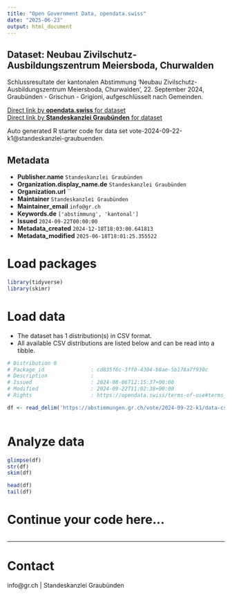 ```yaml
---
title: "Open Government Data, opendata.swiss"
date: "2025-06-23"
output: html_document
---
```


## Dataset: Neubau Zivilschutz-Ausbildungszentrum Meiersboda, Churwalden

Schlussresultate der kantonalen Abstimmung 'Neubau Zivilschutz-Ausbildungszentrum Meiersboda, Churwalden', 22. September 2024, Graubünden - Grischun - Grigioni, aufgeschlüsselt nach Gemeinden.

[Direct link by **opendata.swiss** for dataset](https://opendata.swiss/de/dataset/neubau-zivilschutz-ausbildungszentrum-meiersboda-churwalden)<br>
[Direct link by **Standeskanzlei Graubünden** for dataset](https://abstimmungen.gr.ch/vote/2024-09-22-k1/data)

Auto generated R starter code for data set vote-2024-09-22-k1@standeskanzlei-graubuenden.

## Metadata

- **Publisher.name** `Standeskanzlei Graubünden`
- **Organization.display_name.de** `Standeskanzlei Graubünden`
- **Organization.url** ``
- **Maintainer** `Standeskanzlei Graubünden`
- **Maintainer_email** `info@gr.ch`
- **Keywords.de** `['abstimmung', 'kantonal']`
- **Issued** `2024-09-22T00:00:00`
- **Metadata_created** `2024-12-18T18:03:00.641813`
- **Metadata_modified** `2025-06-18T18:01:25.355522`


# Load packages

```r

library(tidyverse)
library(skimr)

```

# Load data

-   The dataset has 1 distribution(s) in CSV format.
-   All available CSV distributions are listed below and can be read into a tibble.

```r

# Distribution 0
# Package_id               : cd835f6c-3ff0-4304-b8ae-5b178a7f930c
# Description              : 
# Issued                   : 2024-08-06T12:15:37+00:00
# Modified                 : 2024-09-22T11:02:38+00:00
# Rights                   : https://opendata.swiss/terms-of-use#terms_by

df <- read_delim('https://abstimmungen.gr.ch/vote/2024-09-22-k1/data-csv')



```

# Analyze data

```r

glimpse(df)
str(df)
skim(df)

head(df)
tail(df)

```

# Continue your code here...

```r

```

------------------------------------------------------------------------

# Contact

info@gr.ch | Standeskanzlei Graubünden

